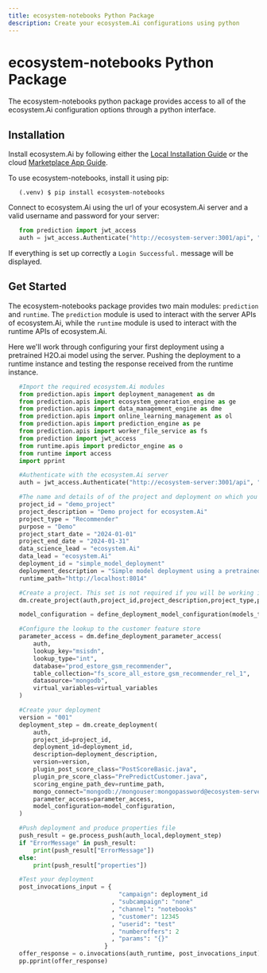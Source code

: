 ```yaml
---
title: ecosystem-notebooks Python Package
description: Create your ecosystem.Ai configurations using python
---
```



# ecosystem-notebooks Python Package

The ecosystem-notebooks python package provides access to all of the ecosystem.Ai configuration options through a python interface.

## Installation

Install ecosystem.Ai by following either the [Local Installation Guide](/docs/local/) or the cloud [Marketplace App Guide](/docs/marketplace/).

To use ecosystem-notebooks, install it using pip:

```console
   (.venv) $ pip install ecosystem-notebooks
```

Connect to ecosystem.Ai using the url of your ecosystem.Ai server and a valid username and password for your server:

```python
   from prediction import jwt_access
   auth = jwt_access.Authenticate("http://ecosystem-server:3001/api", "ecosystem_username", "ecosystem_password")
```

If everything is set up correctly a ``Login Successful.`` message will be displayed.

## Get Started

The ecosystem-notebooks package provides two main modules: `prediction` and `runtime`. The `prediction` module is used to interact with the server APIs of ecosystem.Ai, while the `runtime` module is used to interact with the runtime APIs of ecosystem.Ai.

Here we'll work through configuring your first deployment using a pretrained H2O.ai model using the server. Pushing the deployment to a runtime instance and testing the response received from the runtime instance.

```python
   #Import the required ecosystem.Ai modules
   from prediction.apis import deployment_management as dm
   from prediction.apis import ecosystem_generation_engine as ge
   from prediction.apis import data_management_engine as dme
   from prediction.apis import online_learning_management as ol
   from prediction.apis import prediction_engine as pe
   from prediction.apis import worker_file_service as fs
   from prediction import jwt_access
   from runtime.apis import predictor_engine as o
   from runtime import access
   import pprint

   #Authenticate with the ecosystem.Ai server
   auth = jwt_access.Authenticate("http://ecosystem-server:3001/api", "ecosystem_username", "ecosystem_password")

   #The name and details of of the project and deployment on which you will be working.
   project_id = "demo_project"
   project_description = "Demo project for ecosystem.Ai"
   project_type = "Recommender"
   purpose = "Demo"
   project_start_date = "2024-01-01"
   project_end_date = "2024-01-31"
   data_science_lead = "ecosystem.Ai"
   data_lead = "ecosystem.Ai"
   deployment_id = "simple_model_deployment"
   deployment_description = "Simple model deployment using a pretrained H2O.ai model"
   runtime_path="http://localhost:8014"

   #Create a project. This set is not required if you will be working in an existing project
   dm.create_project(auth,project_id,project_description,project_type,purpose,project_start_date,project_end_date,data_science_lead,data_lead)

   model_configuration = define_deployment_model_configuration(models_to_load=["model_id"])

   #Configure the lookup to the customer feature store
   parameter_access = dm.define_deployment_parameter_access(
       auth,
       lookup_key="msisdn",
       lookup_type="int",
       database="prod_estore_gsm_recommender",
       table_collection="fs_score_all_estore_gsm_recommender_rel_1",
       datasource="mongodb",
       virtual_variables=virtual_variables
   )

   #Create your deployment
   version = "001"
   deployment_step = dm.create_deployment(
       auth,
       project_id=project_id,
       deployment_id=deployment_id,
       description=deployment_description,
       version=version,
       plugin_post_score_class="PostScoreBasic.java",
       plugin_pre_score_class="PrePredictCustomer.java",
       scoring_engine_path_dev=runtime_path,
       mongo_connect="mongodb://mongouser:mongopassword@ecosystem-server:54445/?authSource=admin",
       parameter_access=parameter_access,
       model_configuration=model_configuration,
   )

   #Push deployment and produce properties file
   push_result = ge.process_push(auth_local,deployment_step)
   if "ErrorMessage" in push_result:
       print(push_result["ErrorMessage"])
   else:
       print(push_result["properties"])

   #Test your deployment
   post_invocations_input = {
                               "campaign": deployment_id
                             , "subcampaign": "none"
                             , "channel": "notebooks"
                             , "customer": 12345
                             , "userid": "test"
                             , "numberoffers": 2
                             , "params": "{}"
                           }
   offer_response = o.invocations(auth_runtime, post_invocations_input)
   pp.pprint(offer_response)
```